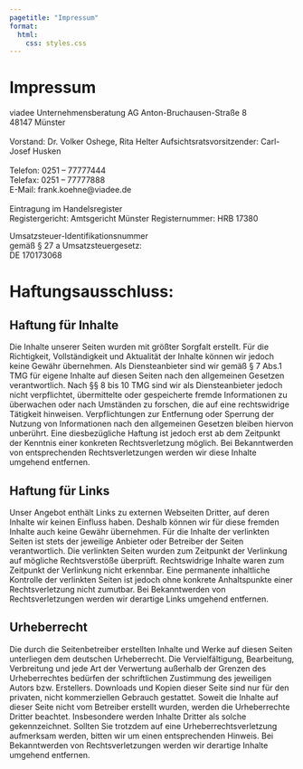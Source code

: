 ```yaml
---
pagetitle: "Impressum"
format:
  html:
    css: styles.css
---
```

# Impressum

<div class="impressum">
viadee Unternehmensberatung AG
Anton-Bruchausen-Straße 8 </br>
48147 Münster
</br></br>
Vorstand: Dr. Volker Oshege, Rita Helter
Aufsichtsratsvorsitzender: Carl-Josef Husken
</br></br>
Telefon: 0251 – 77777444 </br>
Telefax: 0251 – 77777888 </br>
E-Mail: frank.koehne@viadee.de
</br></br>
Eintragung im Handelsregister </br>
Registergericht: Amtsgericht Münster
Registernummer: HRB 17380

Umsatzsteuer-Identifikationsnummer </br>
gemäß § 27 a Umsatzsteuergesetz: </br>
DE 170173068
</div>


# Haftungsausschluss:

## Haftung für Inhalte

Die Inhalte unserer Seiten wurden mit größter Sorgfalt erstellt. Für die Richtigkeit, Vollständigkeit und Aktualität der Inhalte können wir jedoch keine Gewähr übernehmen. Als Diensteanbieter sind wir gemäß § 7 Abs.1 TMG für eigene Inhalte auf diesen Seiten nach den allgemeinen Gesetzen verantwortlich. Nach §§ 8 bis 10 TMG sind wir als Diensteanbieter jedoch nicht verpflichtet, übermittelte oder gespeicherte fremde Informationen zu überwachen oder nach Umständen zu forschen, die auf eine rechtswidrige Tätigkeit hinweisen. Verpflichtungen zur Entfernung oder Sperrung der Nutzung von Informationen nach den allgemeinen Gesetzen bleiben hiervon unberührt. Eine diesbezügliche Haftung ist jedoch erst ab dem Zeitpunkt der Kenntnis einer konkreten Rechtsverletzung möglich. Bei Bekanntwerden von entsprechenden Rechtsverletzungen werden wir diese Inhalte umgehend entfernen.

## Haftung für Links

Unser Angebot enthält Links zu externen Webseiten Dritter, auf deren Inhalte wir keinen Einfluss haben. Deshalb können wir für diese fremden Inhalte auch keine Gewähr übernehmen. Für die Inhalte der verlinkten Seiten ist stets der jeweilige Anbieter oder Betreiber der Seiten verantwortlich. Die verlinkten Seiten wurden zum Zeitpunkt der Verlinkung auf mögliche Rechtsverstöße überprüft. Rechtswidrige Inhalte waren zum Zeitpunkt der Verlinkung nicht erkennbar. Eine permanente inhaltliche Kontrolle der verlinkten Seiten ist jedoch ohne konkrete Anhaltspunkte einer Rechtsverletzung nicht zumutbar. Bei Bekanntwerden von Rechtsverletzungen werden wir derartige Links umgehend entfernen.

## Urheberrecht

Die durch die Seitenbetreiber erstellten Inhalte und Werke auf diesen Seiten unterliegen dem deutschen Urheberrecht. Die Vervielfältigung, Bearbeitung, Verbreitung und jede Art der Verwertung außerhalb der Grenzen des Urheberrechtes bedürfen der schriftlichen Zustimmung des jeweiligen Autors bzw. Erstellers. Downloads und Kopien dieser Seite sind nur für den privaten, nicht kommerziellen Gebrauch gestattet. Soweit die Inhalte auf dieser Seite nicht vom Betreiber erstellt wurden, werden die Urheberrechte Dritter beachtet. Insbesondere werden Inhalte Dritter als solche gekennzeichnet. Sollten Sie trotzdem auf eine Urheberrechtsverletzung aufmerksam werden, bitten wir um einen entsprechenden Hinweis. Bei Bekanntwerden von Rechtsverletzungen werden wir derartige Inhalte umgehend entfernen.